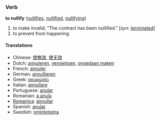 === Verb ===
'''to nullify''' ([[nullifies]], [[nullified]], [[nullifying]])

# to make invalid; "The contract has been nullified." [''syn:'' [[terminated]]]
# to prevent from happening

====Translations====
*Chinese: [[使無效]], [[使无效]]
*Dutch: [[annuleren]], [[vernietigen]], [[ongedaan maken]]
*French: [[annuler]]
*German: [[annullieren]]
*Greek: [[ακυρώσει]]
*Italian: [[annullare]]
*Portuguese: [[anular]]
*Romanian: [[a anula]]
*[[Romanica]]: [[annullar]]
*Spanish: [[anular]]
*Swedish: [[omintetgöra]]